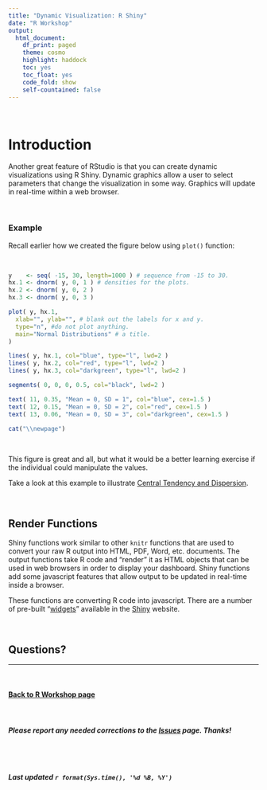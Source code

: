 ```yaml
---
title: "Dynamic Visualization: R Shiny"
date: "R Workshop"
output: 
  html_document:
    df_print: paged
    theme: cosmo
    highlight: haddock
    toc: yes
    toc_float: yes
    code_fold: show
    self-countained: false
---
```


<br>

# **Introduction**  
Another great feature of RStudio is that you can create dynamic visualizations using R Shiny. Dynamic graphics allow a user to select parameters that change the visualization in some way. Graphics will update in real-time within a web browser.

<br>

### Example

Recall earlier how we created the figure below using `plot()` function:

<br> 

```r

y    <- seq( -15, 30, length=1000 ) # sequence from -15 to 30. 
hx.1 <- dnorm( y, 0, 1 ) # densities for the plots.
hx.2 <- dnorm( y, 0, 2 )
hx.3 <- dnorm( y, 0, 3 )

plot( y, hx.1,
  xlab="", ylab="", # blank out the labels for x and y.
  type="n", #do not plot anything.
  main="Normal Distributions" # a title.
)

lines( y, hx.1, col="blue", type="l", lwd=2 )
lines( y, hx.2, col="red", type="l", lwd=2 )
lines( y, hx.3, col="darkgreen", type="l", lwd=2 )

segments( 0, 0, 0, 0.5, col="black", lwd=2 )

text( 11, 0.35, "Mean = 0, SD = 1", col="blue", cex=1.5 )
text( 12, 0.15, "Mean = 0, SD = 2", col="red", cex=1.5 )
text( 13, 0.06, "Mean = 0, SD = 3", col="darkgreen", cex=1.5 )

```

```r

cat("\\newpage")

```

<br>

This figure is great and all, but what it would be a better learning exercise if the individual could manipulate the values.

Take a look at this example to illustrate [Central Tendency and Dispersion](https://jacobtnyoung.shinyapps.io/R-shiny-example/).

<br>

## **Render Functions**

Shiny functions work similar to other `knitr` functions that are used to convert your raw R output into HTML, PDF, Word, etc. documents. 
The output functions take R code and “render” it as HTML objects that can be used in web browsers in order to display your dashboard. Shiny functions add some javascript features that allow output to be updated in real-time inside a browser.

These functions are converting R code into javascript. There are a number of pre-built "[widgets](https://shiny.posit.co/r/gallery/widgets/widget-gallery/)" available in the [Shiny](https://shiny.posit.co/) website. 

<br>

## **Questions?**
  
____

<br>

#### [Back to R Workshop page](https://jacobtnyoung.github.io/RWorkshop/)

<br>
  
##### ***Please*** report any needed corrections to the [Issues](https://github.com/jacobtnyoung/RWorkshop/issues) page. Thanks!
  
<br>
<br>
  
###### ***Last updated `r format(Sys.time(), '%d %B, %Y')`***